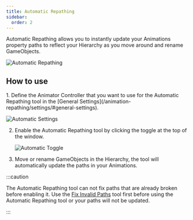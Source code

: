 ```yaml
---
title: Automatic Repathing
sidebar:
  order: 2
---
```


Automatic Repathing allows you to instantly update your Animations property paths to reflect your Hierarchy as you move around and rename GameObjects.

![Automatic Repathing](../../../assets/images/animation-repathing/automatic.gif)

## How to use

<Steps>
1. Define the Animator Controller that you want to use for the Automatic Repathing tool in the [General Settings](/animation-repathing/settings/#general-settings).

   ![Automatic Settings](../../../assets/images/animation-repathing/automatic-settings.png)
   
2. Enable the Automatic Repathing tool by clicking the toggle at the top of the window.

   ![Automatic Toggle](../../../assets/images/animation-repathing/automatic-toggle.png)

3. Move or rename GameObjects in the Hierarchy, the tool will automatically update the paths in your Animations.
</Steps>

:::caution

The Automatic Repathing tool can not fix paths that are already broken before enabling it. Use the [Fix Invalid Paths](/animation-repathing/fix-invalid/) tool first before using the Automatic Repathing tool or your paths will not be updated.

:::